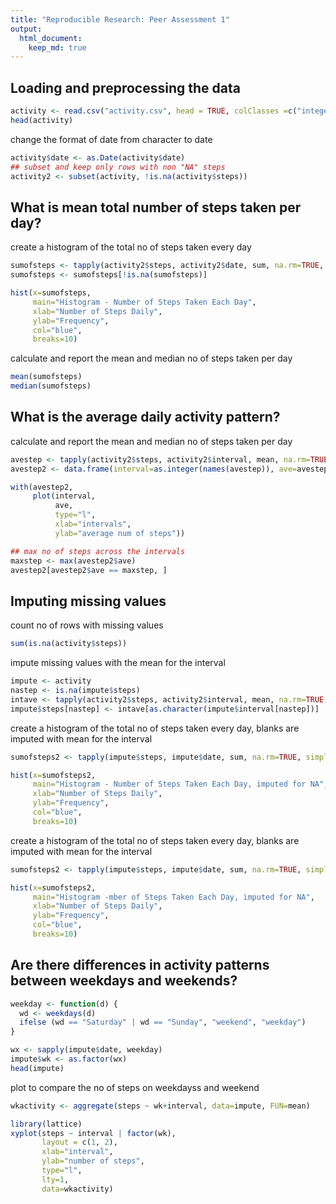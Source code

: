 ```yaml
---
title: "Reproducible Research: Peer Assessment 1"
output: 
  html_document:
    keep_md: true
---
```



## Loading and preprocessing the data
```r
activity <- read.csv("activity.csv", head = TRUE, colClasses =c("integer", "character", "integer"), na.strings="NA")
head(activity)
```

change the format of date from character to date 
```r
activity$date <- as.Date(activity$date)
## subset and keep only rows with non "NA" steps
activity2 <- subset(activity, !is.na(activity$steps))
```

## What is mean total number of steps taken per day?
create a histogram of the total no of steps taken every day
```r
sumofsteps <- tapply(activity2$steps, activity2$date, sum, na.rm=TRUE, simplify=T)
sumofsteps <- sumofsteps[!is.na(sumofsteps)]

hist(x=sumofsteps,
     main="Histogram - Number of Steps Taken Each Day",
     xlab="Number of Steps Daily",
     ylab="Frequency",
     col="blue",
     breaks=10)
```
calculate and report the mean and median no of steps taken per day
```r
mean(sumofsteps)
median(sumofsteps)
```

## What is the average daily activity pattern?
calculate and report the mean and median no of steps taken per day
```r
avestep <- tapply(activity2$steps, activity2$interval, mean, na.rm=TRUE, simplify=T)
avestep2 <- data.frame(interval=as.integer(names(avestep)), ave=avestep)

with(avestep2,
     plot(interval,
          ave,
          type="l",
          xlab="intervals",
          ylab="average num of steps"))

## max no of steps across the intervals
maxstep <- max(avestep2$ave)
avestep2[avestep2$ave == maxstep, ]
```

## Imputing missing values
count no of rows with missing values
```r
sum(is.na(activity$steps))
```
impute missing values with the mean for the interval
```r
impute <- activity
nastep <- is.na(impute$steps)
intave <- tapply(activity2$steps, activity2$interval, mean, na.rm=TRUE, simplify=T)
impute$steps[nastep] <- intave[as.character(impute$interval[nastep])]
```
create a histogram of the total no of steps taken every day, blanks are imputed with mean for the interval
```r
sumofsteps2 <- tapply(impute$steps, impute$date, sum, na.rm=TRUE, simplify=T)

hist(x=sumofsteps2,
     main="Histogram - Number of Steps Taken Each Day, imputed for NA",
     xlab="Number of Steps Daily",
     ylab="Frequency",
     col="blue",
     breaks=10)
```

create a histogram of the total no of steps taken every day, blanks are imputed with mean for the interval
```r
sumofsteps2 <- tapply(impute$steps, impute$date, sum, na.rm=TRUE, simplify=T)

hist(x=sumofsteps2,
     main="Histogram -mber of Steps Taken Each Day, imputed for NA",
     xlab="Number of Steps Daily",
     ylab="Frequency",
     col="blue",
     breaks=10)
```

## Are there differences in activity patterns between weekdays and weekends?
```r
weekday <- function(d) {
  wd <- weekdays(d)
  ifelse (wd == "Saturday" | wd == "Sunday", "weekend", "weekday")
}

wx <- sapply(impute$date, weekday)
impute$wk <- as.factor(wx)
head(impute)
```

plot to compare the no of steps on weekdayss and weekend
```r
wkactivity <- aggregate(steps ~ wk+interval, data=impute, FUN=mean)

library(lattice)
xyplot(steps ~ interval | factor(wk),
       layout = c(1, 2),
       xlab="interval",
       ylab="number of steps",
       type="l",
       lty=1,
       data=wkactivity)
```
